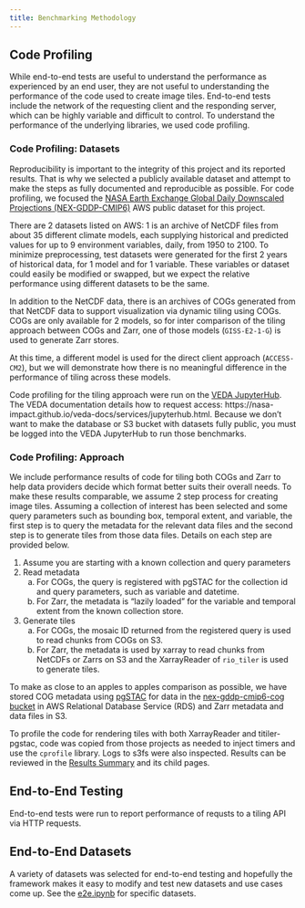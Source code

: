 ```yaml
---
title: Benchmarking Methodology
---
```


## Code Profiling

While end-to-end tests are useful to understand the performance as experienced by an end user, they are not useful to understanding the performance of the code used to create image tiles. End-to-end tests include the network of the requesting client and the responding server, which can be highly variable and difficult to control. To understand the performance of the underlying libraries, we used code profiling.

### Code Profiling: Datasets

Reproducibility is important to the integrity of this project and its reported results. That is why we selected a publicly available dataset and attempt to make the steps as fully documented and reproducible as possible. For code profiling, we focused the [NASA Earth Exchange Global Daily Downscaled Projections (NEX-GDDP-CMIP6)](https://aws.amazon.com/marketplace/pp/prodview-k6adk576fiwmm#overview) AWS public dataset for this project.

There are 2 datasets listed on AWS: 1 is an archive of NetCDF files from about 35 different climate models, each supplying historical and predicted values for up to 9 environment variables, daily, from 1950 to 2100. To minimize preprocessing, test datasets were generated for the first 2 years of historical data, for 1 model and for 1 variable. These variables or dataset could easily be modified or swapped, but we expect the relative performance using different datasets to be the same. 

In addition to the NetCDF data, there is an archives of COGs generated from that NetCDF data to support visualization via dynamic tiling using COGs.  COGs are only available for 2 models, so for inter comparison of the tiling approach between COGs and Zarr, one of those models (`GISS-E2-1-G`) is used to generate Zarr stores.

At this time, a different model is used for the direct client approach (`ACCESS-CM2`), but we will demonstrate how there is no meaningful difference in the performance of tiling across these models.

Code profiling for the tiling approach were run on the [VEDA JupyterHub](https://nasa-veda.2i2c.cloud/). The VEDA documentation details how to request access: https://nasa-impact.github.io/veda-docs/services/jupyterhub.html. Because we don't want to make the database or S3 bucket with datasets fully public, you must be logged into the VEDA JupyterHub to run those benchmarks.

### Code Profiling: Approach

We include performance results of code for tiling both COGs and Zarr to help data providers decide which format better suits their overall needs. To make these results comparable, we assume 2 step process for creating image tiles. Assuming a collection of interest has been selected and some query parameters such as bounding box, temporal extent, and variable, the first step is to query the metadata for the relevant data files and the second step is to generate tiles from those data files. Details on each step are provided below.

1. Assume you are starting with a known collection and query parameters
2. Read metadata
    a. For COGs, the query is registered with pgSTAC for the collection id and query parameters, such as variable and datetime.
    b. For Zarr, the metadata is "lazily loaded" for the variable and temporal extent from the known collection store.
3. Generate tiles
   a. For COGs, the mosaic ID returned from the registered query is used to read chunks from COGs on S3.
   b. For Zarr, the metadata is used by xarray to read chunks from NetCDFs or Zarrs on S3 and the XarrayReader of `rio_tiler` is used to generate tiles.

To make as close to an apples to apples comparison as possible, we have stored COG metadata using [pgSTAC](https://github.com/stac-utils/pgstac) for data in the [nex-gddp-cmip6-cog bucket](https://nex-gddp-cmip6-cog.s3.us-west-2.amazonaws.com/index.html) in AWS Relational Database Service (RDS) and Zarr metadata and data files in S3.

To profile the code for rendering tiles with both XarrayReader and titiler-pgstac, code was copied from those projects as needed to inject timers and use the `cprofile` library. Logs to s3fs were also inspected. Results can be reviewed in the [Results Summary]('./tiling/results-summary.md') and its child pages.

## End-to-End Testing

End-to-end tests were run to report performance of requsts to a tiling API via HTTP requests.

## End-to-End Datasets

A variety of datasets was selected for end-to-end testing and hopefully the framework makes it easy to modify and test new datasets and use cases come up. See the [e2e.ipynb](./tiling/e2e.ipynb) for specific datasets.

